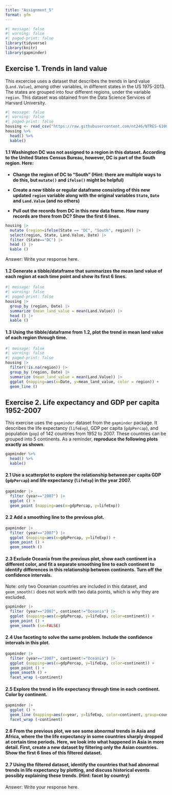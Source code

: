 ```yaml
---
title: "Assignment_5"
format: gfm
---
```


```r
#| message: false
#| warning: false
#| paged-print: false
library(tidyverse)
library(knitr)
library(gapminder)
```

## **Exercise 1. Trends in land value**

This excercise uses a dataset that describes the trends in land value (`Land.Value`), among other variables, in different states in the US 1975-2013. The states are grouped into four different regions, under the variable `region`. This dataset was obtained from the Data Science Services of Harvard University.

```r
#| message: false
#| warning: false
#| paged-print: false
housing <- read_csv("https://raw.githubusercontent.com/nt246/NTRES-6100-data-science/master/datasets/landdata_states.csv")
housing %>%
  head() %>% 
  kable() 
```

#### **1.1 Washington DC was not assigned to a region in this dataset. According to the United States Census Bureau, however, DC is part of the South region. Here:**

-   **Change the region of DC to “South” (Hint: there are multiple ways to do this, but `mutate()` and `ifelse()` might be helpful)**

-   **Create a new tibble or regular dataframe consisting of this new updated `region` variable along with the original variables `State`, `Date` and `Land.Value` (and no others)**

-   **Pull out the records from DC in this new data frame. How many records are there from DC? Show the first 6 lines.**

```r
housing |>
  mutate (region=ifelse(State == "DC", "South", region)) |>
  select(region, State, Land.Value, Date) |>
  filter (State=="DC") |>
  head () |>
  kable ()
```

Answer: Write your response here.

#### **1.2 Generate a tibble/dataframe that summarizes the mean land value of each region at each time point and show its first 6 lines.**

```r
#| message: false
#| warning: false
#| paged-print: false
housing |>
  group_by (region, Date) |>
  summarize (mean_land_value = mean(Land.Value)) |>
  head () |>
  kable ()
```

#### **1.3 Using the tibble/dataframe from 1.2, plot the trend in mean land value of each region through time.**

```r
#| message: false
#| warning: false
#| paged-print: false
housing |>
  filter(!is.na(region)) |>
  group_by (region, Date) |>
  summarize (mean_land_value = mean(Land.Value)) |>
  ggplot (mapping=aes(x=Date, y=mean_land_value, color = region)) +
  geom_line ()
```

## **Exercise 2. Life expectancy and GDP per capita 1952-2007**

This exercise uses the `gapminder` dataset from the `gapminder` package. It describes the life expectancy (`lifeExp`), GDP per capita (`gdpPercap`), and population (`pop`) of 142 countries from 1952 to 2007. These countries can be grouped into 5 continents. As a reminder, **reproduce the following plots exactly as shown**.

```r
gapminder %>% 
  head() %>% 
  kable()
```

#### **2.1 Use a scatterplot to explore the relationship between per capita GDP (`gdpPercap`) and life expectancy (`lifeExp`) in the year 2007.**

```r
gapminder |>
  filter (year=="2007") |>
  ggplot () +
  geom_point (mapping=aes(x=gdpPercap, y=lifeExp))
```

#### **2.2 Add a smoothing line to the previous plot.**

```r
gapminder |>
  filter (year=="2007") |>
  ggplot (mapping=aes(x=gdpPercap, y=lifeExp)) +
  geom_point () +
  geom_smooth ()
```

#### **2.3 Exclude Oceania from the previous plot, show each continent in a different color, and fit a separate smoothing line to each continent to identify differences in this relationship between continents. Turn off the confidence intervals.**

Note: only two Oceanian countries are included in this dataset, and `geom_smooth()` does not work with two data points, which is why they are excluded.

```r
gapminder |>
  filter (year=="2007", continent!="Oceania") |>
  ggplot (mapping=aes(x=gdpPercap, y=lifeExp, color=continent)) +
  geom_point () +
  geom_smooth (se=FALSE)
```

#### **2.4 Use faceting to solve the same problem. Include the confidence intervals in this plot.**

```r
gapminder |>
  filter (year=="2007", continent!="Oceania") |>
  ggplot (mapping=aes(x=gdpPercap, y=lifeExp, color=continent)) +
  geom_point () +
  geom_smooth () +
  facet_wrap (~continent)
```

#### **2.5 Explore the trend in life expectancy through time in each continent. Color by continent.**

```r
gapminder |>
  ggplot () +
  geom_line (mapping=aes(x=year, y=lifeExp, color=continent, group=country)) +
  facet_wrap (~continent)
```

#### **2.6 From the previous plot, we see some abnormal trends in Asia and Africa, where the the life expectancy in some countries sharply dropped at certain time periods. Here, we look into what happened in Asia in more detail. First, create a new dataset by filtering only the Asian countries. Show the first 6 lines of this filtered dataset.**

#### **2.7 Using the filtered dataset, identify the countries that had abnormal trends in life expectancy by plotting, and discuss historical events possibly explaining these trends. (Hint: facet by country)**

Answer: Write your response here.
